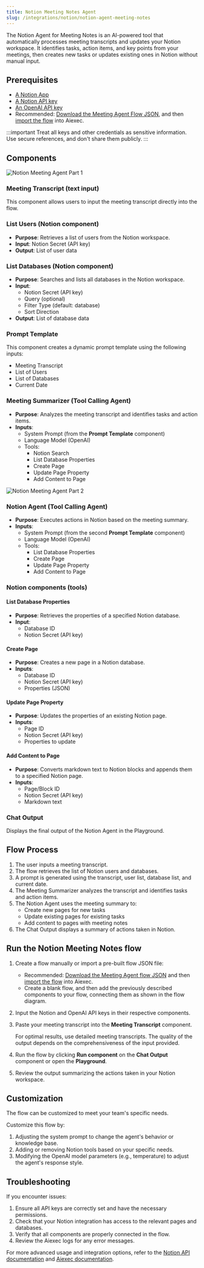 ```yaml
---
title: Notion Meeting Notes Agent
slug: /integrations/notion/notion-agent-meeting-notes
---
```



The Notion Agent for Meeting Notes is an AI-powered tool that automatically processes meeting transcripts and updates your Notion workspace. It identifies tasks, action items, and key points from your meetings, then creates new tasks or updates existing ones in Notion without manual input.

## Prerequisites

- [A Notion App](/integrations/notion/setup)
- [A Notion API key](https://www.notion.so/my-integrations)
- [An OpenAI API key](https://platform.openai.com/account/api-keys)
- Recommended: [Download the Meeting Agent Flow JSON](./Meeting_Notes_Agent.json), and then [import the flow](/concepts-flows-import) into Aiexec.

:::important
Treat all keys and other credentials as sensitive information. Use secure references, and don't share them publicly.
:::

## Components

![Notion Meeting Agent Part 1](./notion_meeting_agent_part_1.png)

### Meeting Transcript (text input)

This component allows users to input the meeting transcript directly into the flow.

### List Users (Notion component)

- **Purpose**: Retrieves a list of users from the Notion workspace.
- **Input**: Notion Secret (API key)
- **Output**: List of user data

### List Databases (Notion component)

- **Purpose**: Searches and lists all databases in the Notion workspace.
- **Input**:
  - Notion Secret (API key)
  - Query (optional)
  - Filter Type (default: database)
  - Sort Direction
- **Output**: List of database data

### Prompt Template

This component creates a dynamic prompt template using the following inputs:
- Meeting Transcript
- List of Users
- List of Databases
- Current Date

### Meeting Summarizer (Tool Calling Agent)

- **Purpose**: Analyzes the meeting transcript and identifies tasks and action items.
- **Inputs**:
  - System Prompt (from the **Prompt Template** component)
  - Language Model (OpenAI)
  - Tools:
    - Notion Search
    - List Database Properties
    - Create Page
    - Update Page Property
    - Add Content to Page

![Notion Meeting Agent Part 2](./notion_meeting_agent_part_2.png)

### Notion Agent (Tool Calling Agent)

- **Purpose**: Executes actions in Notion based on the meeting summary.
- **Inputs**:
  - System Prompt (from the second **Prompt Template** component)
  - Language Model (OpenAI)
  - Tools:
    - List Database Properties
    - Create Page
    - Update Page Property
    - Add Content to Page

### Notion components (tools)

#### List Database Properties

- **Purpose**: Retrieves the properties of a specified Notion database.
- **Input**:
  - Database ID
  - Notion Secret (API key)

#### Create Page

- **Purpose**: Creates a new page in a Notion database.
- **Inputs**:
  - Database ID
  - Notion Secret (API key)
  - Properties (JSON)

#### Update Page Property

- **Purpose**: Updates the properties of an existing Notion page.
- **Inputs**:
  - Page ID
  - Notion Secret (API key)
  - Properties to update

#### Add Content to Page

- **Purpose**: Converts markdown text to Notion blocks and appends them to a specified Notion page.
- **Inputs**:
  - Page/Block ID
  - Notion Secret (API key)
  - Markdown text

### Chat Output

Displays the final output of the Notion Agent in the Playground.

## Flow Process

1. The user inputs a meeting transcript.
2. The flow retrieves the list of Notion users and databases.
3. A prompt is generated using the transcript, user list, database list, and current date.
4. The Meeting Summarizer analyzes the transcript and identifies tasks and action items.
5. The Notion Agent uses the meeting summary to:
   - Create new pages for new tasks
   - Update existing pages for existing tasks
   - Add content to pages with meeting notes
6. The Chat Output displays a summary of actions taken in Notion.

## Run the Notion Meeting Notes flow

1. Create a flow manually or import a pre-built flow JSON file:

    * Recommended: [Download the Meeting Agent flow JSON](./Meeting_Notes_Agent.json) and then [import the flow](/concepts-flows-import) into Aiexec.
    * Create a blank flow, and then add the previously described components to your flow, connecting them as shown in the flow diagram.

2. Input the Notion and OpenAI API keys in their respective components.
3. Paste your meeting transcript into the **Meeting Transcript** component.

    For optimal results, use detailed meeting transcripts. The quality of the output depends on the comprehensiveness of the input provided.

4. Run the flow by clicking <Icon name="Play" aria-hidden="True" /> **Run component** on the **Chat Output** component or open the **Playground**.
5. Review the output summarizing the actions taken in your Notion workspace.

## Customization

The flow can be customized to meet your team's specific needs.

Customize this flow by:

1. Adjusting the system prompt to change the agent's behavior or knowledge base.
2. Adding or removing Notion tools based on your specific needs.
3. Modifying the OpenAI model parameters (e.g., temperature) to adjust the agent's response style.

## Troubleshooting

If you encounter issues:

1. Ensure all API keys are correctly set and have the necessary permissions.
2. Check that your Notion integration has access to the relevant pages and databases.
3. Verify that all components are properly connected in the flow.
4. Review the Aiexec logs for any error messages.

For more advanced usage and integration options, refer to the [Notion API documentation](https://developers.notion.com/) and [Aiexec documentation](/).